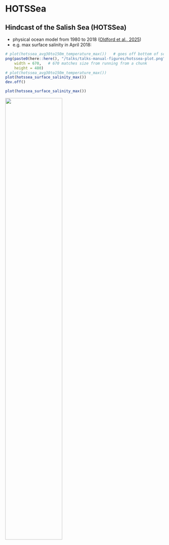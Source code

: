 # HOTSSea

## Hindcast of the Salish Sea (HOTSSea)

- physical ocean model from 1980 to 2018 ([Oldford et al.,
  2025](https://doi.org/10.5194/gmd-2024-58))
- e.g. max surface salinity in April 2018:
```r
# plot(hotssea_avg30to150m_temperature_max())   # goes off bottom of screen
png(paste0(here::here(), "/talks/talks-manual-figures/hotssea-plot.png"),
    width = 670,   # 670 matches size from running from a chunk
    height = 480)
# plot(hotssea_avg30to150m_temperature_max())
plot(hotssea_surface_salinity_max())
dev.off()
```

```r
plot(hotssea_surface_salinity_max())
```

![](talks-manual-figures/hotssea-plot.png){width=60%}
